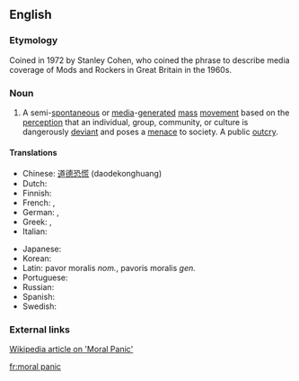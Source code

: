 {{also|moral-panic}}
==English==

===Etymology===
Coined in 1972 by Stanley Cohen, who coined the phrase to describe media coverage of Mods and Rockers in Great Britain in the 1960s.

===Noun===
{{en-noun}}

# A semi-[[spontaneous]] or [[media]]-[[generated]] [[mass]] [[movement]] based on the [[perception]] that an individual, group, community, or culture is dangerously [[deviant]] and poses a [[menace]] to society. A public [[outcry]].

====Translations====
{{trans-top|mass movement, public outcry}}
* Chinese: [[道德恐慌]] (daodekonghuang)
* Dutch: {{t|nl|morele paniek}}
* Finnish: {{t|fi|moraalinen paniikki}}
* French: {{t|fr|panique morale}}, {{t|fr|tollé public}}
* German: {{t|de|moralische Panik}}, {{t|de|allgemeiner Protest}}
* Greek: {{t|el|ηθικός πανικός}}, {{t|el|δημόσια κατακραυγή}}
* Italian: {{t|it|panico morale}}
{{trans-mid}}
* Japanese: {{t|ja|道徳的なパニック|tr=dōtokuteki na panikku}}
* Korean: {{t|ko|도덕적인 공황|tr=dodeokjeogin gonghwang}}
* Latin: pavor moralis ''nom.'', pavoris moralis ''gen.''
* Portuguese: {{t|pt|pânico moral}}
* Russian: {{t|ru|нравственная па́ника}}
* Spanish: {{t|es|pánico moral}}
* Swedish: {{t|sv|moralpanik|c}}
{{trans-bottom}}

===External links===
[http://www.wikipedia.org/wiki/Moral_panic Wikipedia article on 'Moral Panic']

[[fr:moral panic]]
